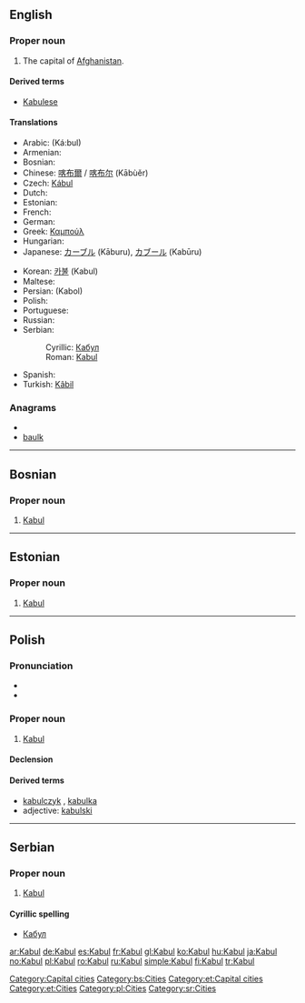 {{wikipedia}}
{{also|kabul|Kábul}}
==English==

===Proper noun===
{{infl|en|proper noun}}

# The capital of [[Afghanistan]].

====Derived terms====
* [[Kabulese]]

====Translations====
{{trans-top|capital of Afghanistan}}
* Arabic: {{Arab|[[كابل]]}} (Ká:bul)
* Armenian: {{t-|hy|Քաբուլ|tr=K’abul|sc=Armn|xs=Armenian}}
* Bosnian: {{t-|bs|Kabul|m}}
* Chinese: [[喀布爾]] / [[喀布尔]] (Kābùěr)
* Czech: [[Kábul]] {{m}}
* Dutch: {{t+|nl|Kaboel}}
* Estonian: {{t-|et|Kabul}}
* French: {{t+|fr|Kaboul}}
* German: {{t+|de|Kabul}}
* Greek: [[Καμπούλ]]
* Hungarian: {{t+|hu|Kabul}}
* Japanese: [[カーブル]] (Kāburu), [[カブール]] (Kabūru)
{{trans-mid}}
* Korean: [[카불]] (Kabul)
* Maltese: {{t-|mt|Kabul|xs=Maltese}}
* Persian: {{fa-Arab|[[کابل]]}} (Kabol)
* Polish: {{t+|pl|Kabul|m}}
* Portuguese: {{t+|pt|Cabul|m}}
* Russian: {{t-|ru|Кабул|m|tr=Kabúl|sc=Cyrl}}
* Serbian:
*: Cyrillic: [[Кабул#Serbian|Кабул]] {{m}}
*: Roman: [[Kabul#Serbian|Kabul]] {{m}}
* Spanish: {{t+|es|Kabul|m}}
* Turkish: [[Kâbil]]
{{trans-bottom}}

===Anagrams===
* {{alphagram|abklu}}
* [[baulk#English|baulk]]


[[Category:Capital cities]]

----

==Bosnian==

===Proper noun===
{{infl|bs|proper noun|g=m}}

# [[Kabul#English|Kabul]]

[[Category:bs:Cities]]

----

==Estonian==

===Proper noun===
{{infl|et|proper noun}}

# [[#English|Kabul]]

[[Category:et:Capital cities]]
[[Category:et:Cities]]

----

==Polish==

===Pronunciation===
* {{audio||audio}}
* {{IPA|/ˈkabul/|lang=pl}}

===Proper noun===
{{infl|pl|proper noun|g=m}}

# [[#English|Kabul]]

====Declension====
{{pl-decl-noun-sing
|Kabul
|Kabulu
|Kabulowi
|Kabul
|Kabulem
|Kabulu
|Kabulu
}}

====Derived terms====
* [[kabulczyk]] {{m}}, [[kabulka]] {{f}}
* adjective: [[kabulski]]

[[Category:pl:Cities]]

----

==Serbian==

===Proper noun===
{{infl|sr|proper noun|g=m}}

# [[Kabul#English|Kabul]]

====Cyrillic spelling====
* [[Кабул#Serbian|Кабул]]

[[Category:sr:Cities]]

[[ar:Kabul]]
[[de:Kabul]]
[[es:Kabul]]
[[fr:Kabul]]
[[gl:Kabul]]
[[ko:Kabul]]
[[hu:Kabul]]
[[ja:Kabul]]
[[no:Kabul]]
[[pl:Kabul]]
[[ro:Kabul]]
[[ru:Kabul]]
[[simple:Kabul]]
[[fi:Kabul]]
[[tr:Kabul]]